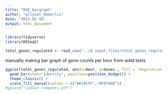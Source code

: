 ```yaml
---
title: "DGE_bargraph"
author: "allyson_demerlis"
date: "2023-05-16"
output: html_document
---
```


```r
library(tidyverse)
library(DESeq2)

total_genes_regulated <- read_csv("../0_input_files/total_genes_regulated.csv")
```

manually making bar graph of gene counts per hour from wald tests
```r
ggplot(total_genes_regulated, aes(x=Hour, y=Genes , fill = `Regulation Pattern`)) + 
  geom_bar(stat="identity", position=position_dodge()) +
  theme_classic() + 
  scale_fill_manual(values = c("#619CFF","#F8766D"))
#ggsave("updown_numgenes.pdf")
```

